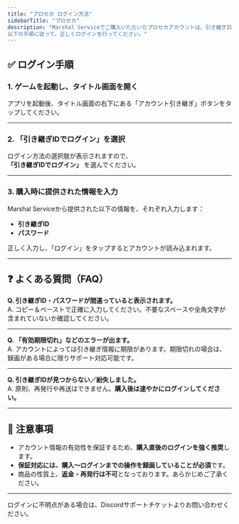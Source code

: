 ```yaml
---
title: "プロセカ ログイン方法"
sidebarTitle: "プロセカ"
description: "Marshal Serviceでご購入いただいたプロセカアカウントは、引き継ぎIDとパスワードを使用してログインする形式となっています。
以下の手順に従って、正しくログインを行ってください。"
---
```


## ✅ ログイン手順

### 1. ゲームを起動し、タイトル画面を開く

アプリを起動後、タイトル画面の右下にある「アカウント引き継ぎ」ボタンをタップしてください。

---

### 2. 「引き継ぎIDでログイン」を選択

ログイン方法の選択肢が表示されますので、\
**「引き継ぎIDでログイン」** を選んでください。

---

### 3. 購入時に提供された情報を入力

Marshal Serviceから提供された以下の情報を、それぞれ入力します：

- **引き継ぎID**
- **パスワード**

正しく入力し、「ログイン」をタップするとアカウントが読み込まれます。

---

## ❓ よくある質問（FAQ）

**Q. 引き継ぎID・パスワードが間違っていると表示されます。**\
A. コピー＆ペーストで正確に入力してください。不要なスペースや全角文字が含まれていないか確認してください。

---

**Q. 「有効期限切れ」などのエラーが出ます。**\
A. アカウントによっては引き継ぎ情報に期限があります。期限切れの場合は、録画がある場合に限りサポート対応可能です。

---

**Q. 引き継ぎIDが見つからない／紛失しました。**\
A. 原則、再発行や再送はできません。**購入後は速やかにログインしてください。**

---

## 🚫 注意事項

- アカウント情報の有効性を保証するため、**購入直後のログインを強く推奨**します。
- **保証対応には、購入〜ログインまでの操作を録画していることが必須**です。
- 商品の性質上、**返金・再発行は不可**となっております。あらかじめご了承ください。

---

ログインに不明点がある場合は、Discordサポートチケットよりお問い合わせください。